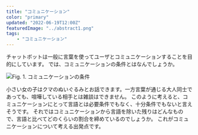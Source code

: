 ```yaml
---
title: "コミュニケーション"
color: "primary"
updated: "2022-06-19T12:00Z"
featuredImage: "../abstract1.png"
tags: 
    - "コミュニケーション"
---
```


チャットボットは一般に言葉を使ってユーザとコミュニケーションすることを目的にしています。
では、コミュニケーションの条件とはなんでしょうか。

![Fig. 1. コミュニケーションの条件](./conditions.png)

小さい女の子はクマのぬいぐるみとお話できます。一方言葉が通じる大人同士であっても、喧嘩している相手とは雑談はできません。
このように考えると、コミュニケーションにとって言語とは必要条件でもなく、十分条件でもないと言えそうです。
それではコミュニケーションから言語を除いた残りはどんなもので、言語と比べてどのくらいの割合を締めているのでしょうか。
これがコミュニケーションについて考える出発点です。